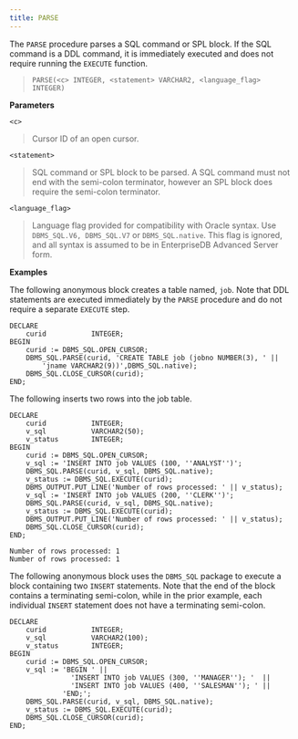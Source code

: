 ```yaml
---
title: PARSE
---
```


The `PARSE` procedure parses a SQL command or SPL block. If the SQL
command is a DDL command, it is immediately executed and does not
require running the `EXECUTE` function.

> `PARSE(<c> INTEGER, <statement> VARCHAR2, <language_flag> INTEGER)`

**Parameters**

`<c>`

> Cursor ID of an open cursor.

`<statement>`

> SQL command or SPL block to be parsed. A SQL command must not end with
> the semi-colon terminator, however an SPL block does require the
> semi-colon terminator.

`<language_flag>`

> Language flag provided for compatibility with Oracle syntax. Use
> `DBMS_SQL.V6, DBMS_SQL.V7` or `DBMS_SQL.native`. This flag is ignored,
> and all syntax is assumed to be in EnterpriseDB Advanced Server form.

**Examples**

The following anonymous block creates a table named, `job`. Note that
DDL statements are executed immediately by the `PARSE` procedure and do
not require a separate `EXECUTE` step.

``` text
DECLARE
    curid           INTEGER;
BEGIN
    curid := DBMS_SQL.OPEN_CURSOR;
    DBMS_SQL.PARSE(curid, 'CREATE TABLE job (jobno NUMBER(3), ' ||
        'jname VARCHAR2(9))',DBMS_SQL.native);
    DBMS_SQL.CLOSE_CURSOR(curid);
END;
```

The following inserts two rows into the job table.

``` text
DECLARE
    curid           INTEGER;
    v_sql           VARCHAR2(50);
    v_status        INTEGER;
BEGIN
    curid := DBMS_SQL.OPEN_CURSOR;
    v_sql := 'INSERT INTO job VALUES (100, ''ANALYST'')';
    DBMS_SQL.PARSE(curid, v_sql, DBMS_SQL.native);
    v_status := DBMS_SQL.EXECUTE(curid);
    DBMS_OUTPUT.PUT_LINE('Number of rows processed: ' || v_status);
    v_sql := 'INSERT INTO job VALUES (200, ''CLERK'')';
    DBMS_SQL.PARSE(curid, v_sql, DBMS_SQL.native);
    v_status := DBMS_SQL.EXECUTE(curid);
    DBMS_OUTPUT.PUT_LINE('Number of rows processed: ' || v_status);
    DBMS_SQL.CLOSE_CURSOR(curid);
END;

Number of rows processed: 1
Number of rows processed: 1
```

The following anonymous block uses the `DBMS_SQL` package to execute a
block containing two `INSERT` statements. Note that the end of the block
contains a terminating semi-colon, while in the prior example, each
individual `INSERT` statement does not have a terminating semi-colon.

``` text
DECLARE
    curid           INTEGER;
    v_sql           VARCHAR2(100);
    v_status        INTEGER;
BEGIN
    curid := DBMS_SQL.OPEN_CURSOR;
    v_sql := 'BEGIN ' ||
               'INSERT INTO job VALUES (300, ''MANAGER''); '  ||
               'INSERT INTO job VALUES (400, ''SALESMAN''); ' ||
             'END;';
    DBMS_SQL.PARSE(curid, v_sql, DBMS_SQL.native);
    v_status := DBMS_SQL.EXECUTE(curid);
    DBMS_SQL.CLOSE_CURSOR(curid);
END;
```
